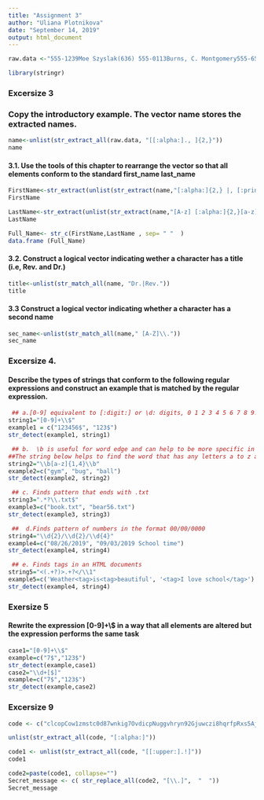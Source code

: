 ---
title: "Assignment 3"
author: "Uliana Plotnikova"
date: "September 14, 2019"
output: html_document
---


```{r}
raw.data <-"555-1239Moe Szyslak(636) 555-0113Burns, C. Montgomery555-6542Rev. Timothy Lovejoy555 8904Ned Flanders636-555-3226Simpson, Homer5543642Dr. Julius Hibbert"

```


```{r}
library(stringr)
```

### Excersize 3 
### Copy the introductory example. The vector name stores the extracted names.

```{r}
name<-unlist(str_extract_all(raw.data, "[[:alpha:]., ]{2,}"))
name

```
#### 3.1. Use the tools of this chapter to rearrange the vector so that all elements conform to the standard first_name last_name

```{r}
FirstName<-str_extract(unlist(str_extract(name,"[:alpha:]{2,} |, [:print:]{2,}")),"[A-Z](.+?)[a-z]+")
FirstName

```

```{r}
LastName<-str_extract(unlist(str_extract(name,"[A-z] [:alpha:]{2,}[a-z]$|[:print:]{2,},")),"[A-z][a-z]+|[A-z][a-z]")
LastName
```


```{r}
Full_Name<- str_c(FirstName,LastName , sep= " "  )
data.frame (Full_Name)
```



#### 3.2. Construct a logical vector indicating wether a character has a title (i.e, Rev. and Dr.)


```{r}
title<-unlist(str_match_all(name, "Dr.|Rev."))
title
```

#### 3.3  Construct a logical vector indicating whether a character has a second name

```{r}
sec_name<-unlist(str_match_all(name," [A-Z]\\."))
sec_name
```



### Excersize 4.
#### Describe the types of strings that conform to the following regular expressions and construct an example that is matched by the regular expression.
 
```{r}
 ## a.[0-9] equivalent to [:digit:] or \d: digits, 0 1 2 3 4 5 6 7 8 9.The string "[0-9]+\\$" means that there are one or more numbers followed by $ sign. 
string1="[0-9]+\\$"
example1 = c("123456$", "123$")
str_detect(example1, string1)
```


```{r} 
 ## b.  \b is useful for word edge and can help to be more specific in the location of matches.
##The string below helps to find the word that has any letters a to z and no more than 4 letters
string2="\\b[a-z]{1,4}\\b"
example2=c("gym", "bug", "ball")
str_detect(example2, string2)
```


```{r}
 ## c. Finds pattern that ends with .txt
string3=".*?\\.txt$"
example3=c("book.txt", "bear56.txt")
str_detect(example3, string3)
```


```{r}
 ##  d.Finds pattern of numbers in the format 00/00/0000 
string4="\\d{2}/\\d{2}/\\d{4}"
example4=c("08/26/2019", "09/03/2019 School time")
str_detect(example4, string4)
```


```{r}
 ## e. Finds tags in an HTML documents
string5="<(.+?)>.+?</\\1"
example5=c('Weather<tag>is<tag>beautiful', '<tag>I love school</tag>')
str_detect(example4, string4)
```




### Exersize 5
#### Rewrite the expression [0-9]+\\$ in a way that all elements are altered but the expression performs the same task

```{r}
case1="[0-9]+\\$"
example=c("7$","123$")
str_detect(example,case1)
case2="\\d+[$]"
example=c("7$","123$")
str_detect(example,case2)
```


### Excersize 9

```{r}
code <- c("clcopCow1zmstc0d87wnkig7OvdicpNuggvhryn92Gjuwczi8hqrfpRxs5Aj5dwpn0TanwoUwisdij7Lj8kpf03AT5Idr3coc0bt7yczjatOaootj55t3Nj3ne6c4Sfek.r1w1YwwojigOd6vrfUrbz2.2bkAnbhzgv4R9i05zEcrop.wAgnb.SqoU65fPa1otfb7wEm24k6t3sR9zqe5fy89n6Nd5t9kc4fE905gmc4Rgxo5nhDk!gr")
```



```{r}
unlist(str_extract_all(code, "[:alpha:]"))
```

```{r}
code1 <- unlist(str_extract_all(code, "[[:upper:].!]"))
code1
```


```{r}
code2=paste(code1, collapse="")
Secret_message <- c( str_replace_all(code2, "[\\.]",  "  "))
Secret_message

```

